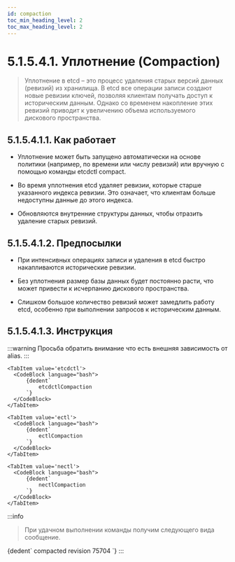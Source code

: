 ```yaml
---
id: compaction
toc_min_heading_level: 2
toc_max_heading_level: 2
---
```



# 5.1.5.4.1.  Уплотнение (Compaction)

> Уплотнение в etcd – это процесс удаления старых версий данных (ревизий) из хранилища. В etcd все операции записи создают новые ревизии ключей, позволяя клиентам получать доступ к историческим данным. Однако со временем накопление этих ревизий приводит к увеличению объема используемого дискового пространства.

## 5.1.5.4.1.1. Как работает

- Уплотнение может быть запущено автоматически на основе политики (например, по времени или числу ревизий) или вручную с помощью команды etcdctl compact.

- Во время уплотнения etcd удаляет ревизии, которые старше указанного индекса ревизии. Это означает, что клиентам больше недоступны данные до этого индекса.

- Обновляются внутренние структуры данных, чтобы отразить удаление старых ревизий.

## 5.1.5.4.1.2. Предпосылки

- При интенсивных операциях записи и удаления в etcd быстро накапливаются исторические ревизии.

- Без уплотнения размер базы данных будет постоянно расти, что может привести к исчерпанию дискового пространства.

- Слишком большое количество ревизий может замедлить работу etcd, особенно при выполнении запросов к историческим данным.

## 5.1.5.4.1.3. Инструкция
:::warning
Просьба обратить внимание что есть внешняя зависимость от alias.
:::

<Tabs groupId="install-type">

    <TabItem value='etcdctl'>
      <CodeBlock language="bash">
          {dedent`
              etcdctlCompaction
          `}
      </CodeBlock>
    </TabItem>

    <TabItem value='ectl'>
      <CodeBlock language="bash">
          {dedent`
              ectlCompaction
          `}
      </CodeBlock>
    </TabItem>

    <TabItem value='nectl'>
      <CodeBlock language="bash">
          {dedent`
              nectlCompaction
          `}
      </CodeBlock>
    </TabItem>

</Tabs>

:::info
> При удачном выполнении команды получим следующего вида сообщение.

<CodeBlock language="bash">
    {dedent`
        compacted revision 75704
    `}
</CodeBlock>
:::
